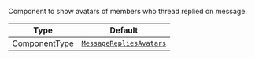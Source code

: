 Component to show avatars of members who thread replied on message.

| Type          | Default                                                                                             |
| ------------- | --------------------------------------------------------------------------------------------------- |
| ComponentType | [`MessageRepliesAvatars`](../../../../ui-components/message-components/message-replies-avatars.mdx) |

